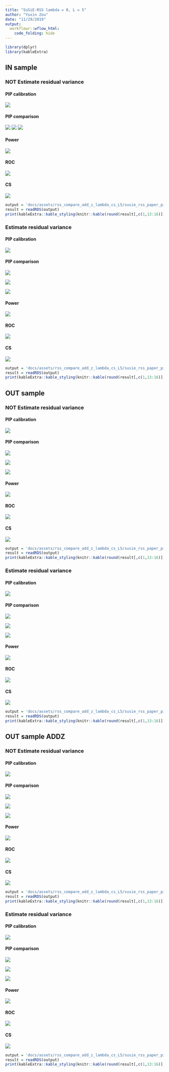 ```yaml
---
title: "SuSiE-RSS lambda = 0, L = 5"
author: "Yuxin Zou"
date: "11/29/2019"
output:
  workflowr::wflow_html:
    code_folding: hide
---
```


```r
library(dplyr)
library(kableExtra)
```

## IN sample

### NOT Estimate residual variance

#### PIP calibration

![](assets/rss_compare_add_z_lambda_pip_calibration_L5/susie_rss_paper_pip_AZFALSE_ldin_sample_ERFALSE_lamb0_pipcali.png)

#### PIP comparison

![](assets/rss_compare_add_z_lambda_pip_comparison_L5/susie_rss_paper_pip_AZFALSE_ldin_sample_ERFALSE_lamb0_rssVSorig.png)
![](assets/rss_compare_add_z_lambda_pip_comparison_L5/susie_rss_paper_pip_AZFALSE_ldin_sample_ERFALSE_lamb0_rssVScaviar.png)
![](assets/rss_compare_add_z_lambda_pip_comparison_L5/susie_rss_paper_pip_AZFALSE_ldin_sample_ERFALSE_lamb0_rssVSfinemap.png)

#### Power

![](assets/rss_compare_add_z_lambda_roc_L5/susie_rss_paper_pip_AZFALSE_ldin_sample_ERFALSE_lamb0_roc_all_power_combine.png)

#### ROC

![](assets/rss_compare_add_z_lambda_roc_L5/susie_rss_paper_pip_AZFALSE_ldin_sample_ERFALSE_lamb0_roc_all_roc_combine.png)

#### CS

![](assets/rss_compare_add_z_lambda_cs_L5/susie_rss_paper_pip_AZFALSE_ldin_sample_ERFALSE_lamb0_cs_plots.png)

```r
output = 'docs/assets/rss_compare_add_z_lambda_cs_L5/susie_rss_paper_pip_AZFALSE_ldin_sample_ERFALSE_lamb0_cs.rds'
result = readRDS(output)
print(kableExtra::kable_styling(knitr::kable(round(result[,c(1,13:16)],4))))
```

### Estimate residual variance

#### PIP calibration

![](assets/rss_compare_add_z_lambda_pip_calibration_L5/susie_rss_paper_pip_AZFALSE_ldin_sample_ERTRUE_lamb0_pipcali.png)

#### PIP comparison

![](assets/rss_compare_add_z_lambda_pip_comparison_L5/susie_rss_paper_pip_AZFALSE_ldin_sample_ERTRUE_lamb0_rssVSorig.png)

![](assets/rss_compare_add_z_lambda_pip_comparison_L5/susie_rss_paper_pip_AZFALSE_ldin_sample_ERTRUE_lamb0_rssVScaviar.png)

![](assets/rss_compare_add_z_lambda_pip_comparison_L5/susie_rss_paper_pip_AZFALSE_ldin_sample_ERTRUE_lamb0_rssVSfinemap.png)

#### Power

![](assets/rss_compare_add_z_lambda_roc_L5/susie_rss_paper_pip_AZFALSE_ldin_sample_ERTRUE_lamb0_roc_all_power_combine.png)

#### ROC

![](assets/rss_compare_add_z_lambda_roc_L5/susie_rss_paper_pip_AZFALSE_ldin_sample_ERTRUE_lamb0_roc_all_roc_combine.png)

#### CS

![](assets/rss_compare_add_z_lambda_cs_L5/susie_rss_paper_pip_AZFALSE_ldin_sample_ERTRUE_lamb0_cs_plots.png)

```r
output = 'docs/assets/rss_compare_add_z_lambda_cs_L5/susie_rss_paper_pip_AZFALSE_ldin_sample_ERTRUE_lamb0_cs.rds'
result = readRDS(output)
print(kableExtra::kable_styling(knitr::kable(round(result[,c(1,13:16)],4))))
```

## OUT sample

### NOT Estimate residual variance

#### PIP calibration

![](assets/rss_compare_add_z_lambda_pip_calibration_L5/susie_rss_paper_pip_AZFALSE_ldout_sample_ERFALSE_lamb0_pipcali.png)

#### PIP comparison

![](assets/rss_compare_add_z_lambda_pip_comparison_L5/susie_rss_paper_pip_AZFALSE_ldout_sample_ERFALSE_lamb0_rssVSbhat.png)

![](assets/rss_compare_add_z_lambda_pip_comparison_L5/susie_rss_paper_pip_AZFALSE_ldout_sample_ERFALSE_lamb0_rssVScaviar.png)

![](assets/rss_compare_add_z_lambda_pip_comparison_L5/susie_rss_paper_pip_AZFALSE_ldout_sample_ERFALSE_lamb0_rssVSfinemap.png)


#### Power

![](assets/rss_compare_add_z_lambda_roc_L5/susie_rss_paper_pip_AZFALSE_ldout_sample_ERFALSE_lamb0_roc_all_power_combine.png)

#### ROC

![](assets/rss_compare_add_z_lambda_roc_L5/susie_rss_paper_pip_AZFALSE_ldout_sample_ERFALSE_lamb0_roc_all_roc_combine.png)

#### CS

![](assets/rss_compare_add_z_lambda_cs_L5/susie_rss_paper_pip_AZFALSE_ldout_sample_ERFALSE_lamb0_cs_plots.png)

```r
output = 'docs/assets/rss_compare_add_z_lambda_cs_L5/susie_rss_paper_pip_AZFALSE_ldout_sample_ERFALSE_lamb0_cs.rds'
result = readRDS(output)
print(kableExtra::kable_styling(knitr::kable(round(result[,c(1,13:16)],4))))
```

### Estimate residual variance

#### PIP calibration

![](assets/rss_compare_add_z_lambda_pip_calibration_L5/susie_rss_paper_pip_AZFALSE_ldout_sample_ERTRUE_lamb0_pipcali.png)

#### PIP comparison

![](assets/rss_compare_add_z_lambda_pip_comparison_L5/susie_rss_paper_pip_AZFALSE_ldout_sample_ERTRUE_lamb0_rssVSbhat.png)

![](assets/rss_compare_add_z_lambda_pip_comparison_L5/susie_rss_paper_pip_AZFALSE_ldout_sample_ERTRUE_lamb0_rssVScaviar.png)

![](assets/rss_compare_add_z_lambda_pip_comparison_L5/susie_rss_paper_pip_AZFALSE_ldout_sample_ERTRUE_lamb0_rssVSfinemap.png)

#### Power

![](assets/rss_compare_add_z_lambda_roc_L5/susie_rss_paper_pip_AZFALSE_ldout_sample_ERTRUE_lamb0_roc_all_power_combine.png)

#### ROC

![](assets/rss_compare_add_z_lambda_roc_L5/susie_rss_paper_pip_AZFALSE_ldout_sample_ERTRUE_lamb0_roc_all_roc_combine.png)

#### CS

![](assets/rss_compare_add_z_lambda_cs_L5/susie_rss_paper_pip_AZFALSE_ldout_sample_ERFALSE_lamb0_cs_plots.png)

```r
output = 'docs/assets/rss_compare_add_z_lambda_cs_L5/susie_rss_paper_pip_AZFALSE_ldout_sample_ERFALSE_lamb0_cs.rds'
result = readRDS(output)
print(kableExtra::kable_styling(knitr::kable(round(result[,c(1,13:16)],4))))
```

## OUT sample ADDZ

### NOT Estimate residual variance

#### PIP calibration

![](assets/rss_compare_add_z_lambda_pip_calibration_L5/susie_rss_paper_pip_AZTRUE_ldout_sample_ERFALSE_lamb0_pipcali.png)

#### PIP comparison

![](assets/rss_compare_add_z_lambda_pip_comparison_L5/susie_rss_paper_pip_AZTRUE_ldout_sample_ERFALSE_lamb0_rssVSbhat.png)

![](assets/rss_compare_add_z_lambda_pip_comparison_L5/susie_rss_paper_pip_AZTRUE_ldout_sample_ERFALSE_lamb0_rssVScaviar.png)

![](assets/rss_compare_add_z_lambda_pip_comparison_L5/susie_rss_paper_pip_AZTRUE_ldout_sample_ERFALSE_lamb0_rssVSfinemap.png)

#### Power

![](assets/rss_compare_add_z_lambda_roc_L5/susie_rss_paper_pip_AZTRUE_ldout_sample_ERFALSE_lamb0_roc_all_power_combine.png)

#### ROC

![](assets/rss_compare_add_z_lambda_roc_L5/susie_rss_paper_pip_AZTRUE_ldout_sample_ERFALSE_lamb0_roc_all_roc_combine.png)

#### CS

![](assets/rss_compare_add_z_lambda_cs_L5/susie_rss_paper_pip_AZTRUE_ldout_sample_ERFALSE_lamb0_cs_plots.png)

```r
output = 'docs/assets/rss_compare_add_z_lambda_cs_L5/susie_rss_paper_pip_AZTRUE_ldout_sample_ERFALSE_lamb0_cs.rds'
result = readRDS(output)
print(kableExtra::kable_styling(knitr::kable(round(result[,c(1,13:16)],4))))
```

### Estimate residual variance

#### PIP calibration

![](assets/rss_compare_add_z_lambda_pip_calibration_L5/susie_rss_paper_pip_AZTRUE_ldout_sample_ERTRUE_lamb0_pipcali.png)

#### PIP comparison

![](assets/rss_compare_add_z_lambda_pip_comparison_L5/susie_rss_paper_pip_AZTRUE_ldout_sample_ERTRUE_lamb0_rssVSbhat.png)

![](assets/rss_compare_add_z_lambda_pip_comparison_L5/susie_rss_paper_pip_AZTRUE_ldout_sample_ERTRUE_lamb0_rssVScaviar.png)

![](assets/rss_compare_add_z_lambda_pip_comparison_L5/susie_rss_paper_pip_AZTRUE_ldout_sample_ERTRUE_lamb0_rssVSfinemap.png)

#### Power

![](assets/rss_compare_add_z_lambda_roc_L5/susie_rss_paper_pip_AZTRUE_ldout_sample_ERTRUE_lamb0_roc_all_power_combine.png)

#### ROC

![](assets/rss_compare_add_z_lambda_roc_L5/susie_rss_paper_pip_AZTRUE_ldout_sample_ERTRUE_lamb0_roc_all_roc_combine.png)

#### CS

![](assets/rss_compare_add_z_lambda_cs_L5/susie_rss_paper_pip_AZTRUE_ldout_sample_ERTRUE_lamb0_cs_plots.png)

```r
output = 'docs/assets/rss_compare_add_z_lambda_cs_L5/susie_rss_paper_pip_AZTRUE_ldout_sample_ERTRUE_lamb0_cs.rds'
result = readRDS(output)
print(kableExtra::kable_styling(knitr::kable(round(result[,c(1,13:16)],4))))
```
